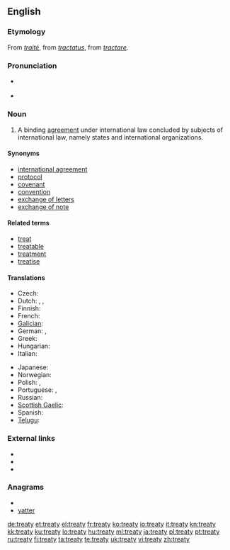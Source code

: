 ==English==
{{wikipedia}}

===Etymology===
From {{etyl|fro}} ''[[traité]]'', from {{etyl|la}} ''[[tractatus]]'', from ''[[tractare]]''.

===Pronunciation===
* {{a|UK}} {{IPA|/ˈtriː.ti/}}
* {{audio|en-us-treaty.ogg|Audio (US)}}

===Noun===
{{en-noun|treat|ies}}

# {{international law}} A binding [[agreement]] under international law concluded by subjects of international law, namely states and international organizations.

====Synonyms====
* [[international agreement]]
* [[protocol]]
* [[covenant]]
* [[convention]]
* [[exchange of letters]]
* [[exchange of note]]

====Related terms====
* [[treat]]
* [[treatable]]
* [[treatment]]
* [[treatise]]

====Translations====
{{trans-top|binding an agreement under international law}}
* Czech: {{t-|cs|mezinárodní smlouva|f}}
* Dutch: {{t+|nl|verdrag}}, {{t+|nl|overeenkomst}}, {{t|nl|traktaat}}
* Finnish: {{t+|fi|sopimus}}
* French: {{t+|fr|traité|m}}
* [[Galician]]: {{t-|gl|tratado|m|xs=Galician}}
* German: {{t+|de|Vertrag|m}}, {{t+|de|Bündnis|n}}
* Greek: {{t+|el|συνθήκη|f|tr=sinthíki}}
* Hungarian: {{t+|hu|szerződés}}
* Italian: {{t+|it|trattato|m}}
{{trans-mid}}
* Japanese: {{t+|ja|条約|tr=jōyaku}}
* Norwegian: {{t|no|traktat|m}}
* Polish: {{t|pl|traktat}}, {{t+|pl|umowa}}
* Portuguese: {{t+|pt|tratado|m}},{{t-|pt|acordo|m}}
* Russian: {{t+|ru|договор|m|tr=dogovór, dógovor}}
* [[Scottish Gaelic]]: {{t|gd|cùmhnant|m}}
* Spanish: {{t-|es|tratado|m}}
* [[Telugu]]: {{t|te|ఒడంబడిక|tr=oDambaDika}}
{{trans-bottom}}

===External links===
* {{R:Webster 1913}}
* {{R:Century 1911}}
* {{R:OneLook}}

===Anagrams===
* {{alphagram|aertty}}
* [[yatter#English|yatter]]

[[de:treaty]]
[[et:treaty]]
[[el:treaty]]
[[fr:treaty]]
[[ko:treaty]]
[[io:treaty]]
[[it:treaty]]
[[kn:treaty]]
[[kk:treaty]]
[[ku:treaty]]
[[lo:treaty]]
[[hu:treaty]]
[[ml:treaty]]
[[ja:treaty]]
[[pl:treaty]]
[[pt:treaty]]
[[ru:treaty]]
[[fi:treaty]]
[[ta:treaty]]
[[te:treaty]]
[[uk:treaty]]
[[vi:treaty]]
[[zh:treaty]]